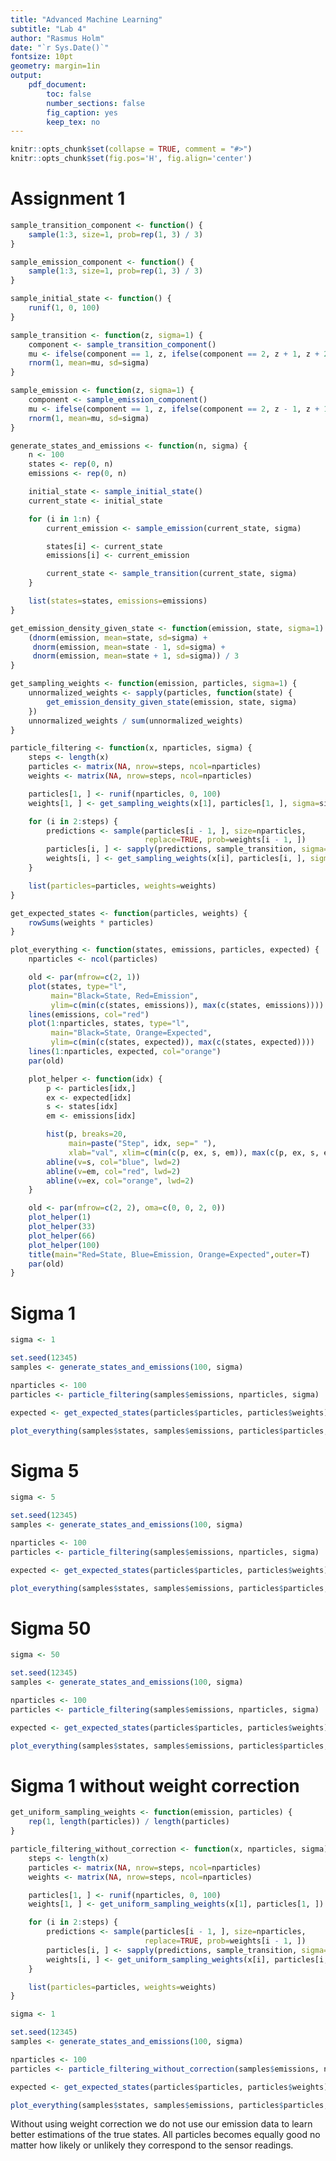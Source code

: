 ```yaml
---
title: "Advanced Machine Learning"
subtitle: "Lab 4"
author: "Rasmus Holm"
date: "`r Sys.Date()`"
fontsize: 10pt
geometry: margin=1in
output:
    pdf_document:
        toc: false
        number_sections: false
        fig_caption: yes
        keep_tex: no
---
```


```r
knitr::opts_chunk$set(collapse = TRUE, comment = "#>")
knitr::opts_chunk$set(fig.pos='H', fig.align='center')
```

# Assignment 1

```r
sample_transition_component <- function() {
    sample(1:3, size=1, prob=rep(1, 3) / 3)
}

sample_emission_component <- function() {
    sample(1:3, size=1, prob=rep(1, 3) / 3)
}

sample_initial_state <- function() {
    runif(1, 0, 100)
}

sample_transition <- function(z, sigma=1) {
    component <- sample_transition_component()
    mu <- ifelse(component == 1, z, ifelse(component == 2, z + 1, z + 2))
    rnorm(1, mean=mu, sd=sigma)
}

sample_emission <- function(z, sigma=1) {
    component <- sample_emission_component()
    mu <- ifelse(component == 1, z, ifelse(component == 2, z - 1, z + 1))
    rnorm(1, mean=mu, sd=sigma)
}

generate_states_and_emissions <- function(n, sigma) {
    n <- 100
    states <- rep(0, n)
    emissions <- rep(0, n)

    initial_state <- sample_initial_state()
    current_state <- initial_state

    for (i in 1:n) {
        current_emission <- sample_emission(current_state, sigma)

        states[i] <- current_state
        emissions[i] <- current_emission

        current_state <- sample_transition(current_state, sigma)
    }

    list(states=states, emissions=emissions)
}
```

```r
get_emission_density_given_state <- function(emission, state, sigma=1) {
    (dnorm(emission, mean=state, sd=sigma) +
     dnorm(emission, mean=state - 1, sd=sigma) +
     dnorm(emission, mean=state + 1, sd=sigma)) / 3
}

get_sampling_weights <- function(emission, particles, sigma=1) {
    unnormalized_weights <- sapply(particles, function(state) {
        get_emission_density_given_state(emission, state, sigma)
    })
    unnormalized_weights / sum(unnormalized_weights)
}

particle_filtering <- function(x, nparticles, sigma) {
    steps <- length(x)
    particles <- matrix(NA, nrow=steps, ncol=nparticles)
    weights <- matrix(NA, nrow=steps, ncol=nparticles)

    particles[1, ] <- runif(nparticles, 0, 100)
    weights[1, ] <- get_sampling_weights(x[1], particles[1, ], sigma=sigma)

    for (i in 2:steps) {
        predictions <- sample(particles[i - 1, ], size=nparticles,
                              replace=TRUE, prob=weights[i - 1, ])
        particles[i, ] <- sapply(predictions, sample_transition, sigma=sigma)
        weights[i, ] <- get_sampling_weights(x[i], particles[i, ], sigma=sigma)
    }

    list(particles=particles, weights=weights)
}

get_expected_states <- function(particles, weights) {
    rowSums(weights * particles)
}

plot_everything <- function(states, emissions, particles, expected) {
    nparticles <- ncol(particles)

    old <- par(mfrow=c(2, 1))
    plot(states, type="l",
         main="Black=State, Red=Emission",
         ylim=c(min(c(states, emissions)), max(c(states, emissions))))
    lines(emissions, col="red")
    plot(1:nparticles, states, type="l",
         main="Black=State, Orange=Expected",
         ylim=c(min(c(states, expected)), max(c(states, expected))))
    lines(1:nparticles, expected, col="orange")
    par(old)

    plot_helper <- function(idx) {
        p <- particles[idx,]
        ex <- expected[idx]
        s <- states[idx]
        em <- emissions[idx]

        hist(p, breaks=20,
             main=paste("Step", idx, sep=" "),
             xlab="val", xlim=c(min(c(p, ex, s, em)), max(c(p, ex, s, em))))
        abline(v=s, col="blue", lwd=2)
        abline(v=em, col="red", lwd=2)
        abline(v=ex, col="orange", lwd=2)
    }

    old <- par(mfrow=c(2, 2), oma=c(0, 0, 2, 0))
    plot_helper(1)
    plot_helper(33)
    plot_helper(66)
    plot_helper(100)
    title(main="Red=State, Blue=Emission, Orange=Expected",outer=T)
    par(old)
}
```

\newpage

# Sigma 1

```r
sigma <- 1

set.seed(12345)
samples <- generate_states_and_emissions(100, sigma)

nparticles <- 100
particles <- particle_filtering(samples$emissions, nparticles, sigma)

expected <- get_expected_states(particles$particles, particles$weights)
```

```r
plot_everything(samples$states, samples$emissions, particles$particles, expected)
```

\newpage

# Sigma 5

```r
sigma <- 5

set.seed(12345)
samples <- generate_states_and_emissions(100, sigma)

nparticles <- 100
particles <- particle_filtering(samples$emissions, nparticles, sigma)

expected <- get_expected_states(particles$particles, particles$weights)
```

```r
plot_everything(samples$states, samples$emissions, particles$particles, expected)
```

\newpage

# Sigma 50

```r
sigma <- 50

set.seed(12345)
samples <- generate_states_and_emissions(100, sigma)

nparticles <- 100
particles <- particle_filtering(samples$emissions, nparticles, sigma)

expected <- get_expected_states(particles$particles, particles$weights)
```

```r
plot_everything(samples$states, samples$emissions, particles$particles, expected)
```

\newpage

# Sigma 1 without weight correction

```r
get_uniform_sampling_weights <- function(emission, particles) {
    rep(1, length(particles)) / length(particles)
}

particle_filtering_without_correction <- function(x, nparticles, sigma) {
    steps <- length(x)
    particles <- matrix(NA, nrow=steps, ncol=nparticles)
    weights <- matrix(NA, nrow=steps, ncol=nparticles)

    particles[1, ] <- runif(nparticles, 0, 100)
    weights[1, ] <- get_uniform_sampling_weights(x[1], particles[1, ])

    for (i in 2:steps) {
        predictions <- sample(particles[i - 1, ], size=nparticles,
                              replace=TRUE, prob=weights[i - 1, ])
        particles[i, ] <- sapply(predictions, sample_transition, sigma=sigma)
        weights[i, ] <- get_uniform_sampling_weights(x[i], particles[i, ])
    }

    list(particles=particles, weights=weights)
}
```

```r
sigma <- 1

set.seed(12345)
samples <- generate_states_and_emissions(100, sigma)

nparticles <- 100
particles <- particle_filtering_without_correction(samples$emissions, nparticles, sigma)

expected <- get_expected_states(particles$particles, particles$weights)
```

```r
plot_everything(samples$states, samples$emissions, particles$particles, expected)
```

Without using weight correction we do not use our emission data to learn better estimations of the true states. All particles becomes equally good no matter how likely or unlikely they correspond to the sensor readings.
